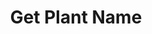 ---
title: "Get Plant Name"
openapi: "GET /plants/{id}"
description: "Description of your new file."
---